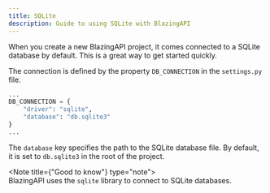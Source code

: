 ```yaml
---
title: SQLite
description: Guide to using SQLite with BlazingAPI
---
```


When you create a new BlazingAPI project, it comes connected to a SQLite database by default. This is a great way to get started quickly.

The connection is defined by the property `DB_CONNECTION` in the `settings.py` file.

```python
...
DB_CONNECTION = {
    "driver": "sqlite",
    "database": "db.sqlite3"
}
...
```

The `database` key specifies the path to the SQLite database file. By default, it is set to `db.sqlite3` in the root of the project.

<Note title={"Good to know"} type="note">
    <br/>
    BlazingAPI uses the `sqlite` library to connect to SQLite databases.
</Note>